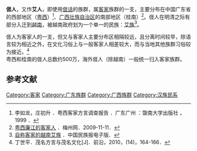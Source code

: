 {{CJK-New-Char|2028E|ver=B}}
{{全局僻字|𠊎|左人字旁右厓}}
'''𠊎人'''，又作'''艾人'''，即使用[[𠊎话|𠊎话]]的族群，属[[客家|客家]]族群的一支，主要分布在中国广东省的西部地区（[[粤西|粤西]]）<ref> 李如龙，庄初升 ．粤西客家方言调查报告 ．广东广州 ：曁南大学出版社 ，1999 ．</ref>、[[广西壮族自治区|广西壮族自治区]]的南部地区（桂南）<ref>[http://hakka.meizhou.cn/hakkanews/0911/11/09120700243.html 粤西廉江的客家人] {{Wayback|url=http://hakka.meizhou.cn/hakkanews/0911/11/09120700243.html |date=20150818165107 }}．梅州网．2009-11-11．</ref>。𠊎人在明清之际有部分入迁到[[越南|越南]]，被越南政府划为一个单一的民族：[[艾族|艾族]]<ref>[http://www.mzb.com.cn/zgmzb/html/2004-07/09/content_34709.htm 自称客家的越南艾族] {{Wayback|url=http://www.mzb.com.cn/zgmzb/html/2004-07/09/content_34709.htm |date=20121019202133 }}．中国民族报电子版．</ref>。

𠊎人为客家人的一支，但又与客家人主要分布区相隔较远，且分离时间较早，除语言较为相近之外，在文化习俗上与一般客家人相差较大，而与当地其他族群习俗较为接近。<ref>丁世平．茂名方言与茂名文化[J]．前沿，2010，(14)，164-166．</ref><br />
粤西和桂南的𠊎人总数约500万，海外𠊎人（除越南）一般统一归入客家族群。<br />

== 参考文献 ==
{{reflist|2}}
{{广东诸民系}}
{{漢族民系}}
{{越南民族}}
[[Category:客家|Category:客家]]
[[Category:广东族群|Category:广东族群]]
[[Category:广西族群|Category:广西族群]]
[[Category:汉族民系|Category:汉族民系]]